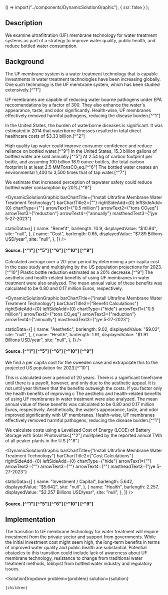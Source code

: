 
  () => import("../components/DynamicSolutionGraphic"),
  { ssr: false }
);




## Description

We examine ultrafiltration (UF) membrane technology for water treatment systems as part of a strategy to improve water quality, public health, and reduce bottled water consumption.

## Background

The UF membrane system is a water treatment technology that is capable Investments in water treatment technologies have been increasing globally. One such technology is the UF membrane system, which has been studied extensively.[^"1"]​

UF membranes are capable of reducing water bourne pathogens under EPA reccomendations by a factor of 300. They also enhance the water's appearance, taste, and odor significantly. Health-wise, UF membranes effectively removed harmful pathogens, reducing the disease burden.[^"1"]

In the United States, the burden of waterborne diseases is significant. It was estimated in 2014 that waterborne illnesses resulted in total direct healthcare costs of $3.33 billion.​[^"2"] 

High quality tap water could improve consumer confidence and reduce reliance on bottled water.[^"9"] In the United States, 15.3 billion gallons of bottled water are sold annually.[^"5"] At 2.54 kg of carbon footprint per bottle, and assuming 100 billion 16.9 ounce bottles, the total carbon footprint is at least 2.5 MMTonsCO₂eq.[^"6"] The bottled water creates an environmental 1,400 to 3,500 times that of tap water.[^"7"]

We estimate that increased perception of tapwater safety could reduce bottled water consumption by 20%.[^"9"]


<DynamicSolutionGraphic
  barChartTitle={"Install Ultrafine Membrane Water Treatment Technology"}
  barChartTitle2={""}
  rightSideAdd={0}
  leftSideAdd={0}
  chartType={""}
  arrowText1={"0.5 million"}
  arrowText2={"tons CO₂eq"}
  arrowText3={"reduction"}
  arrowText4={"annually"}
  mastheadText3={"jye 5-27-2023"}
  
  
  staticData={[
    {
      name: "Benefit",
      barlength: 10.9,
      displayedValue: "$10.94",
      site: "null",
    },
    {
      name: "Cost",
      barlength: 0.65,
      displayedValue: "$7.89 Billions USD/year",
      site: "null",
    },
  ]}
/>


#### Source. [^"1"] [^"5"] [^"6"] [^"10"] [^"9"]

Calculated average over a 20-year period by determining a per capita cost in the case study and multiplying by the US population projections for 2023.[^"10"] Plastic bottle reduction estimated as a 20% decrease.[^"9"]
The aesthetic and health-related benefits of using UF membranes in water treatment were also analyzed. The mean annual value of these benefits was calculated to be 0.80 and 0.17 million Euros, respectively. 


<DynamicSolutionGraphic
  barChartTitle={"Install Ultrafine Membrane Water Treatment Technology"}
  barChartTitle2={"Benefit Calculations"}
  rightSideAdd={0}
  leftSideAdd={0}
  chartType={"hide"}
  arrowText1={"0.5 million"}
  arrowText2={"tons CO₂eq"}
  arrowText3={"reduction"}
  arrowText4={"annually"}
  mastheadText3={"jye 5-27-2023"}
  
  
  staticData={[
    {
      name: "Aesthetic",
      barlength: 9.02,
      displayedValue: "$9.02",
      site: "null",
    },
    {
      name: "Health",
      barlength: 1.91,
      displayedValue: "$1.91 Billions USD/year",
      site: "null",
    },
  ]}
/>


#### Source. [^"1"] [^"5"] [^"6"] [^"10"] [^"9"]


We find a per capita cost for the sweeden case and extrapolate this to the projected US population for 2023.[^"10"]

This is calculated over a period of 20 years. There is a significant timeframe until there is a payoff, however, and only due to the aesthetic appeal. It is not until year thirteen that the benefits outweigh the costs. If you factor only the health benefits of improving c
The aesthetic and health-related benefits of using UF membranes in water treatment were also analyzed. The mean annual value of these benefits was calculated to be 0.80 and 0.17 million Euros, respectively. Aesthetically, the water's appearance, taste, and odor improved significantly with UF membranes. Health-wise, UF membranes effectively removed harmful pathogens, reducing the disease burden.[^"1"]

We calculate costs using a Levelized Cost of Energy (LCOE) of Battery Storage with Solar Photovoltaic[^"2"] mulitplied by the reported annual TWh of all peaker plants in the U.S.[^"8"] 

<DynamicSolutionGraphic
  barChartTitle={"Install Ultrafine Membrane Water Treatment Technology"}
  barChartTitle2={"Cost Calculations"}
  rightSideAdd={0}
  leftSideAdd={0}
  chartType={"hide"}
  arrowText1={""}
  arrowText2={""}
  arrowText3={""}
  arrowText4={""}
  mastheadText3={"jye 5-27-2023"}
  
  
  staticData={[
    {
      name: "Investment / Capital",
      barlength: 5.642,
      displayedValue: "$5.642",
      site: "null",
    },
    {
      name: "Health",
      barlength: 2.257,
      displayedValue: "$2.257 Billions USD/year",
      site: "null",
    },
  ]}
/>


#### Source. [^"1"] [^"5"] [^"6"] [^"10"] [^"9"]



## Implementation

The transition to UF membrane technology for water treatment will require investment from the private sector and support from governments. While the initial investment cost might seem high, the long-term benefits in terms of improved water quality and public health are substantial.
Potential obstacles to this transition could include lack of awareness about UF membrane technology, resistance to change from traditional water treatment methods, lobbyist from bottled water industry and regulatory issues. 




  <SolutionDropdown 
    problem={problem} 
    solution={solution}
  >
    {children}
  </SolutionDropdown>